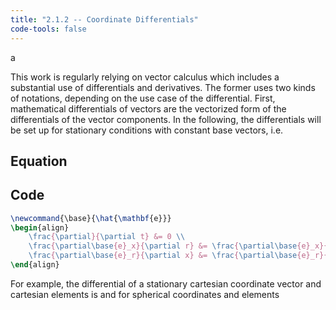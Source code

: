 ```yaml
---
title: "2.1.2 -- Coordinate Differentials"
code-tools: false
---
```


<!-- LaTeX Commands -->
\newcommand{\base}{\hat{\mathbf{e}}}

::: {.collapse}
a
:::


<!-- Text -->
This work is regularly relying on vector calculus which includes a substantial use of differentials and derivatives. The former uses two kinds of notations, depending on the use case of the differential. First, mathematical differentials of vectors are the vectorized form of the differentials of the vector components. In the following, the differentials will be set up for stationary conditions with constant base vectors, i.e.

::: {.panel-tabset}
## Equation
\begin{align}
    \frac{\partial}{\partial t} &= 0 \\
    \frac{\partial\base{e}_x}{\partial r} &= \frac{\partial\base{e}_x}{\partial\theta} = \frac{\partial\base{e}_x}{\partial\phi} = \frac{\partial\base{e}_y}{\partial r} = \frac{\partial\base{e}_y}{\partial\theta} = \frac{\partial\base{e}_y}{\partial\phi} = \frac{\partial\base{e}_z}{\partial r} = \frac{\partial\base{e}_z}{\partial\theta} = \frac{\partial\base{e}_z}{\partial\phi} = 0 \\
    \frac{\partial\base{e}_r}{\partial x} &= \frac{\partial\base{e}_r}{\partial y} = \frac{\partial\base{e}_r}{\partial z} = \frac{\partial\base{e}_\theta}{\partial x} = \frac{\partial\base{e}_\theta}{\partial y} = \frac{\partial\base{e}_\theta}{\partial z} = \frac{\partial\base{e}_\phi}{\partial x} = \frac{\partial\base{e}_\phi}{\partial y} = \frac{\partial\base{e}_\phi}{\partial z} = 0
\end{align}

## Code

```latex
\newcommand{\base}{\hat{\mathbf{e}}}
\begin{align}
    \frac{\partial}{\partial t} &= 0 \\
    \frac{\partial\base{e}_x}{\partial r} &= \frac{\partial\base{e}_x}{\partial\theta} = \frac{\partial\base{e}_x}{\partial\phi} = \frac{\partial\base{e}_y}{\partial r} = \frac{\partial\base{e}_y}{\partial\theta} = \frac{\partial\base{e}_y}{\partial\phi} = \frac{\partial\base{e}_z}{\partial r} = \frac{\partial\base{e}_z}{\partial\theta} = \frac{\partial\base{e}_z}{\partial\phi} = 0 \\
    \frac{\partial\base{e}_r}{\partial x} &= \frac{\partial\base{e}_r}{\partial y} = \frac{\partial\base{e}_r}{\partial z} = \frac{\partial\base{e}_\theta}{\partial x} = \frac{\partial\base{e}_\theta}{\partial y} = \frac{\partial\base{e}_\theta}{\partial z} = \frac{\partial\base{e}_\phi}{\partial x} = \frac{\partial\base{e}_\phi}{\partial y} = \frac{\partial\base{e}_\phi}{\partial z} = 0
\end{align}
```
:::


For example, the differential of a stationary cartesian coordinate vector and cartesian elements is
\begin{equation}
    d\mathbf{x} = \frac{\partial\mathbf{x}}{\partial x}dx + \frac{\partial\mathbf{x}}{\partial y}d y + \frac{\partial\mathbf{x}}{\partial z}dz = dx \base{x} + d y \base{y} + d z \base{z} = \begin{bmatrix} d x \\ d y \\ d z \end{bmatrix},
\end{equation}
and for spherical coordinates and elements
\begin{equation}
    d\sphericalCoordinate = \frac{\partial\sphericalCoordinate}{\partial\sphericalCoordinateRadius}d\sphericalCoordinateRadius + \frac{\partial\sphericalCoordinate}{\partial\sphericalCoordinateAzimuth}d\sphericalCoordinateAzimuth + \frac{\partial\sphericalCoordinate}{\partial\sphericalCoordinateElevation}d\sphericalCoordinateElevation = d\sphericalCoordinateRadius \sphericalBaseVectorRadius + d\sphericalCoordinateAzimuth \sphericalBaseVectorAzimuth + d\sphericalCoordinateElevation \sphericalBaseVectorElevation = \begin{bmatrix} d\sphericalCoordinateRadius \\ d\sphericalCoordinateAzimuth \\ d\sphericalCoordinateElevation \end{bmatrix}.
\end{equation}